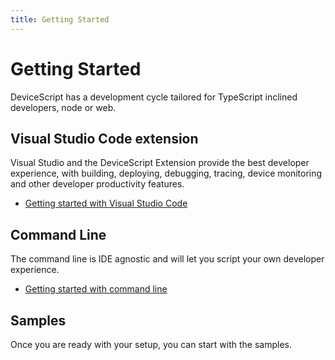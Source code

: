 ```yaml
---
title: Getting Started
---
```


# Getting Started

DeviceScript has a development cycle tailored for TypeScript inclined developers, node or web.

## Visual Studio Code extension

Visual Studio and the DeviceScript Extension provide the best developer experience, with building, deploying, debugging,
tracing, device monitoring and other developer productivity features.

-   [Getting started with Visual Studio Code](/getting-started/vscode)

## Command Line

The command line is IDE agnostic and will let you script your own developer experience.

-   [Getting started with command line](/getting-started/cli)

## Samples

Once you are ready with your setup, you can start with the samples.
